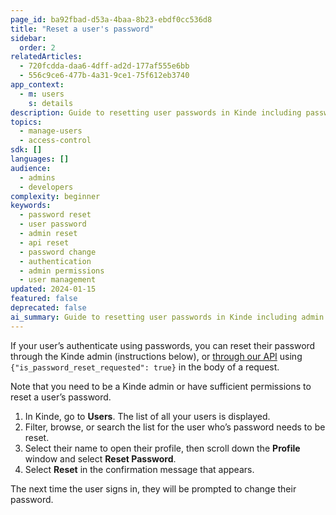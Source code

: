 ```yaml
---
page_id: ba92fbad-d53a-4baa-8b23-ebdf0cc536d8
title: "Reset a user's password"
sidebar:
  order: 2
relatedArticles:
  - 720fcdda-daa6-4dff-ad2d-177af555e6bb
  - 556c9ce6-477b-4a31-9ce1-75f612eb3740
app_context:
  - m: users
    s: details
description: Guide to resetting user passwords in Kinde including password reset workflows, temporary passwords, and user authentication management.
topics:
  - manage-users
  - access-control
sdk: []
languages: []
audience:
  - admins
  - developers
complexity: beginner
keywords:
  - password reset
  - user password
  - admin reset
  - api reset
  - password change
  - authentication
  - admin permissions
  - user management
updated: 2024-01-15
featured: false
deprecated: false
ai_summary: Guide to resetting user passwords in Kinde including admin interface and API methods for password management and user access control.
---
```


If your user’s authenticate using passwords, you can reset their password through the Kinde admin (instructions below), or [through our API](/kinde-apis/management#tag/users/patch/api/v1/user) using `{"is_password_reset_requested": true}` in the body of a request.

Note that you need to be a Kinde admin or have sufficient permissions to reset a user’s password.

1. In Kinde, go to **Users**. The list of all your users is displayed.
2. Filter, browse, or search the list for the user who’s password needs to be reset.
3. Select their name to open their profile, then scroll down the **Profile** window and select **Reset Password**.
4. Select **Reset** in the confirmation message that appears.

The next time the user signs in, they will be prompted to change their password.
